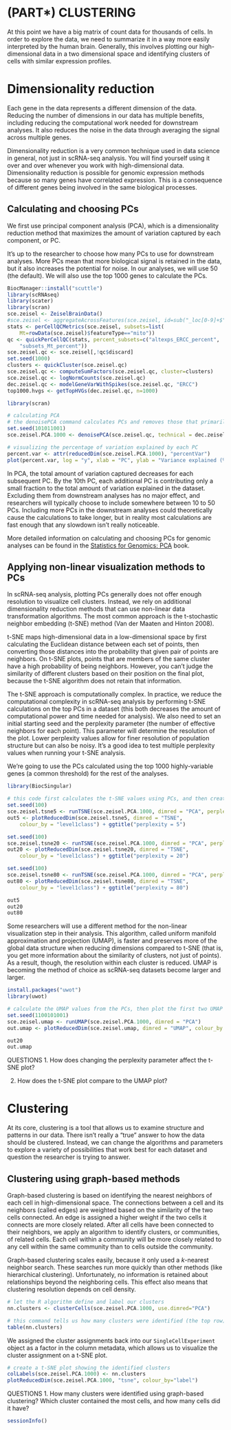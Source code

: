 # (PART\*) CLUSTERING {-}

At this point we have a big matrix of count data for thousands of cells. In order to explore the data, we need to summarize it in a way more easily interpreted by the human brain. Generally, this involves plotting our high-dimensional data in a two dimensional space and identifying clusters of cells with similar expression profiles. 

# Dimensionality reduction

Each gene in the data represents a different dimension of the data. Reducing the number of dimensions in our data has multiple benefits, including reducing the computational work needed for downstream analyses. It also reduces the noise in the data through averaging the signal across multiple genes. 

Dimensionality reduction is a very common technique used in data science in general, not just in scRNA-seq analysis. You will find yourself using it over and over whenever you work with high-dimensional data. Dimensionality reduction is possible for genomic expression methods because so many genes have correlated expression. This is a consequence of different genes being involved in the same biological processes.
 

## Calculating and choosing PCs

We first use principal component analysis (PCA), which is a dimensionality reduction method that maximizes the amount of variation captured by each component, or PC. 

It's up to the researcher to choose how many PCs to use for downstream analyses. More PCs mean that more biological signal is retained in the data, but it also increases the potential for noise. In our analyses, we will use 50 (the default). We will also use the top 1000 genes to calculate the PCs.

```r
BiocManager::install("scuttle")
library(scRNAseq)
library(scater)
library(scran)
sce.zeisel <- ZeiselBrainData()
#sce.zeisel <- aggregateAcrossFeatures(sce.zeisel, id=sub("_loc[0-9]+$", "", rownames(sce.zeisel)))
stats <- perCellQCMetrics(sce.zeisel, subsets=list(
    Mt=rowData(sce.zeisel)$featureType=="mito"))
qc <- quickPerCellQC(stats, percent_subsets=c("altexps_ERCC_percent", 
    "subsets_Mt_percent"))
sce.zeisel.qc <- sce.zeisel[,!qc$discard]
set.seed(1000)
clusters <- quickCluster(sce.zeisel.qc)
sce.zeisel.qc <- computeSumFactors(sce.zeisel.qc, cluster=clusters) 
sce.zeisel.qc <- logNormCounts(sce.zeisel.qc)
dec.zeisel.qc <- modelGeneVarWithSpikes(sce.zeisel.qc, "ERCC")
top1000.hvgs <- getTopHVGs(dec.zeisel.qc, n=1000)
```

```r
library(scran)

# calculating PCA
# the denoisePCA command calculates PCs and removes those that primarily capture technical noise
set.seed(101011001)
sce.zeisel.PCA.1000 <- denoisePCA(sce.zeisel.qc, technical = dec.zeisel.qc, subset.row = top1000.hvgs) #the technical option tells R where to find information about how much of the variation is attributed to "technical", or non-biological, sources

# visualizing the percentage of variation explained by each PC
percent.var <- attr(reducedDim(sce.zeisel.PCA.1000), "percentVar")
plot(percent.var, log = "y", xlab = "PC", ylab = "Variance explained (%)")
```

In PCA, the total amount of variation captured decreases for each subsequent PC. By the 10th PC, each additional PC is contributing only a small fraction to the total amount of variation explained in the dataset. Excluding them from downstream analyses has no major effect, and researchers will typically choose to include somewhere between 10 to 50 PCs. Including more PCs in the downstream analyses could theoretically cause the calculations to take longer, but in reality most calculations are fast enough that any slowdown isn't really noticeable.

More detailed information on calculating and choosing PCs for genomic analyses can be found in the [Statistics for Genomics: PCA](https://jhudatascience.org/GDSCN_Book_Statistics_for_Genomics_PCA/) book.

## Applying non-linear visualization methods to PCs

In scRNA-seq analysis, plotting PCs generally does not offer enough resolution to visualize cell clusters. Instead, we rely on additional dimensionality reduction methods that can use non-linear data transformation algorithms. The most common approach is the t-stochastic neighbor embedding (t-SNE) method (Van der Maaten and Hinton 2008). 

t-SNE maps high-dimensional data in a low-dimensional space by first calculating the Euclidean distance between each set of points, then converting those distances into the probability that given pair of points are neighbors. On t-SNE plots, points that are members of the same cluster have a high probability of being neighbors. However, you can't judge the similarity of different clusters based on their position on the final plot, because the t-SNE algorithm does not retain that information.

The t-SNE approach is computationally complex. In practice, we reduce the computational complexity in scRNA-seq analysis by performing t-SNE calculations on the top PCs in a dataset (this both decreases the amount of computational power and time needed for analysis). We also need to set an initial starting seed and the perplexity parameter (the number of effective neighbors for each point). This parameter  will determine the resolution of the plot. Lower perplexity values allow for finer resolution of population structure but can also be noisy.  It's a good idea to test multiple perplexity values when running your t-SNE analysis.

We're going to use the PCs calculated using the top 1000 highly-variable genes (a common threshold) for the rest of the analyses.

```r
library(BiocSingular)

# this code first calculates the t-SNE values using PCs, and then creates a plot of the first two t-SNE dimensions
set.seed(100)
sce.zeisel.tsne5 <- runTSNE(sce.zeisel.PCA.1000, dimred = "PCA", perplexity = 5)
out5 <- plotReducedDim(sce.zeisel.tsne5, dimred = "TSNE",
    colour_by = "level1class") + ggtitle("perplexity = 5")

set.seed(100)
sce.zeisel.tsne20 <- runTSNE(sce.zeisel.PCA.1000, dimred = "PCA", perplexity = 20)
out20 <- plotReducedDim(sce.zeisel.tsne20, dimred = "TSNE",
    colour_by = "level1class") + ggtitle("perplexity = 20")

set.seed(100)
sce.zeisel.tsne80 <- runTSNE(sce.zeisel.PCA.1000, dimred = "PCA", perplexity = 80)
out80 <- plotReducedDim(sce.zeisel.tsne80, dimred = "TSNE", 
    colour_by = "level1class") + ggtitle("perplexity = 80")

out5
out20
out80
```

Some researchers will use a different method for the non-linear visualization step in their analysis. This algorithm, called uniform manifold approximation and projection (UMAP), is faster and preserves more of the global data structure when reducing dimensions compared to t-SNE (that is, you get more information about the similarity of clusters, not just of points). As a result, though, the resolution within each cluster is reduced. UMAP is becoming the method of choice as scRNA-seq datasets become larger and larger.

```r
install.packages("uwot")
library(uwot)
```

```r

# calculate the UMAP values from the PCs, then plot the first two UMAP dimensions
set.seed(1100101001)
sce.zeisel.umap <- runUMAP(sce.zeisel.PCA.1000, dimred = "PCA")
out.umap <- plotReducedDim(sce.zeisel.umap, dimred = "UMAP", colour_by = "level1class") + ggtitle("UMAP")

out20
out.umap
```

::: {.fyi}
QUESTIONS
1. How does changing the perplexity parameter affect the t-SNE plot?

2. How does the t-SNE plot compare to the UMAP plot?
:::

# Clustering

At its core, clustering is a tool that allows us to examine structure and patterns in our data. There isn't really a "true" answer to how the data should be clustered. Instead, we can change the algorithms and parameters to explore a variety of possibilities that work best for each dataset and question the researcher is trying to answer. 

## Clustering using graph-based methods

Graph-based clustering is based on identifying the nearest neighbors of each cell in high-dimensional space. The connections between a cell and its neighbors (called edges) are weighted based on the similarity of the two cells connected. An edge is assigned a higher weight if the two cells it connects are more closely related. After all cells have been connected to their neighbors, we apply an algorithm to identify clusters, or communities, of related cells. Each cell within a community will be more closely related to any cell within the same community than to cells outside the community.

Graph-based clustering scales easily, because it only used a _k_-nearest neighbor search. These searches run more quickly than other methods (like hierarchical clustering). Unfortunately, no information is retained about relationships beyond the neighboring cells. This effect also means that clustering resolution depends on cell density.

```r
# let the R algorithm define and label our clusters
nn.clusters <- clusterCells(sce.zeisel.PCA.1000, use.dimred="PCA")

# this command tells us how many clusters were identified (the top row) and how many cells belong to each cluster (the bottom row)
table(nn.clusters)
```

We assigned the cluster assignments back into our `SingleCellExperiment` object as a factor in the column metadata, which allows us to visualize the cluster assignment on a t-SNE plot.

```r
# create a t-SNE plot showing the identified clusters
colLabels(sce.zeisel.PCA.1000) <- nn.clusters
plotReducedDim(sce.zeisel.PCA.1000, "tsne", colour_by="label")
```


:::{.fyi}
QUESTIONS
1. How many clusters were identified using graph-based clustering? Which cluster contained the most cells, and how many cells did it have?
:::

```r
sessionInfo()
```
